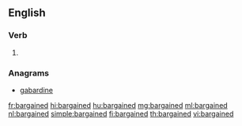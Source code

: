 ==English==

===Verb===
{{head|en|verb form}}

# {{en-past of|bargain}}

===Anagrams===
* [[gabardine#English|gabardine]]

[[fr:bargained]]
[[hi:bargained]]
[[hu:bargained]]
[[mg:bargained]]
[[ml:bargained]]
[[nl:bargained]]
[[simple:bargained]]
[[fi:bargained]]
[[th:bargained]]
[[vi:bargained]]